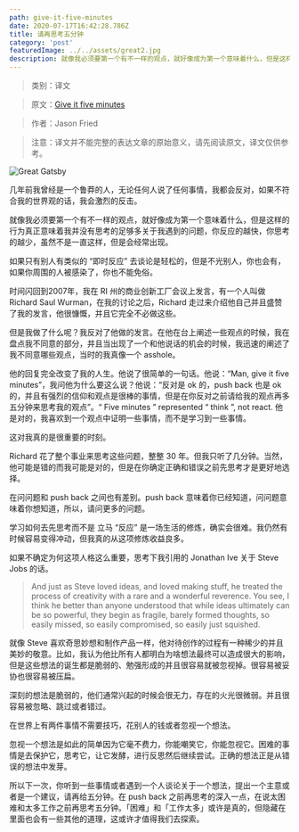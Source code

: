 ```yaml
---
path: give-it-five-minutes
date: 2020-07-17T16:42:28.786Z
title: 请再思考五分钟
category: 'post'
featuredImage: ../../assets/great2.jpg
description: 就像我必须要第一个有不一样的观点，就好像成为第一个意味着什么，但是这样的行为真正意味着我并没有思考的足够多关于我遇到的问题，你反应的越快，你思考的越少，虽然不是一直这样，但是会经常出现。
---
```



> 类别：译文

> 原文：[Give it five minutes](https://signalvnoise.com/posts/3124-give-it-five-minutes)

> 作者：Jason Fried

> 注意：译文并不能完整的表达文章的原始意义，请先阅读原文，译文仅供参考。

![Great Gatsby](/../assets/great2.jpg "Great Gatsby")

几年前我曾经是一个鲁莽的人，无论任何人说了任何事情，我都会反对，如果不符合我的世界观的话，我会激烈的反击。

就像我必须要第一个有不一样的观点，就好像成为第一个意味着什么，但是这样的行为真正意味着我并没有思考的足够多关于我遇到的问题，你反应的越快，你思考的越少，虽然不是一直这样，但是会经常出现。

如果只有别人有类似的 “即时反应” 去谈论是轻松的，但是不光别人，你也会有，如果你周围的人被感染了，你也不能免俗。

时间闪回到2007年，我在 RI 州的商业创新工厂会议上发言，有一个人叫做 Richard Saul Wurman，在我的讨论之后，Richard 走过来介绍他自己并且盛赞了我的发言，他很慷慨，并且它完全不必做这些。

但是我做了什么呢？我反对了他做的发言。在他在台上阐述一些观点的时候，我在盘点我不同意的部分，并且当出现了一个和他说话的机会的时候，我迅速的阐述了我不同意哪些观点，当时的我真像一个 asshole。

他的回复完全改变了我的人生。他说了很简单的一句话。他说：“Man, give it five minutes”，我问他为什么要这么说？他说：“反对是 ok 的，push back 也是 ok 的，并且有强烈的信仰和观点是很棒的事情，但是在你反对之前请给我的观点再多五分钟来思考我的观点”。“ Five minutes ” represented “ think ”, not react. 他是对的，我喜欢到一个观点中证明一些事情，而不是学习到一些事情。

这对我真的是很重要的时刻。

Richard 花了整个事业来思考这些问题，整整 30 年。但我只听了几分钟。当然，他可能是错的而我可能是对的，但是在你确定正确和错误之前先思考才是更好地选择。

在问问题和 push back 之间也有差别。push back 意味着你已经知道，问问题意味着你想知道，所以，请问更多的问题。

学习如何去先思考而不是 立马 “反应” 是一场生活的修炼，确实会很难。我仍然有时候容易变得冲动，但我真的从这项修炼收益良多。

如果不确定为何这项人格这么重要，思考下我引用的 Jonathan Ive 关于 Steve Jobs 的话。

> And just as Steve loved ideas, and loved making stuff, he treated the process of creativity with a rare and a wonderful reverence. You see, I think he better than anyone understood that while ideas ultimately can be so powerful, they begin as fragile, barely formed thoughts, so easily missed, so easily compromised, so easily just squished.

就像 Steve 喜欢奇思妙想和制作产品一样，他对待创作的过程有一种稀少的并且美妙的敬意。比如，我认为他比所有人都明白为啥想法最终可以造成很大的影响，但是这些想法的诞生都是脆弱的、勉强形成的并且很容易就被忽视掉。很容易被妥协也很容易被压扁。

深刻的想法是脆弱的，他们通常兴起的时候会很无力，存在的火光很微弱。并且很容易被忽略、跳过或者错过。

在世界上有两件事情不需要技巧，花别人的钱或者忽视一个想法。

忽视一个想法是如此的简单因为它毫不费力，你能嘲笑它，你能忽视它。困难的事情是去保护它，思考它，让它发酵，进行反思然后继续尝试。正确的想法正是从错误的想法中发芽。

所以下一次，你听到一些事情或者遇到一个人谈论关于一个想法，提出一个主意或者是一个建议，请再给五分钟。在 push back 之前再思考的深入一点，在说太困难和太多工作之前再思考五分钟。「困难」和「工作太多」或许是真的，但隐藏在里面也会有一些其他的道理，这或许才值得我们去探索。
